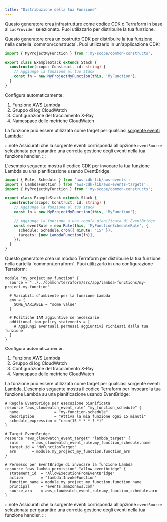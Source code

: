 ```yaml
---
title: "Distribuzione della tua Funzione"
---
```





Questo generatore crea infrastrutture come codice CDK o Terraform in base al `iacProvider` selezionato. Puoi utilizzarlo per distribuire la tua funzione.

<Infrastructure>
<Fragment slot="cdk">
Questo generatore crea un costrutto CDK per distribuire la tua funzione nella cartella `common/constructs`. Puoi utilizzarlo in un'applicazione CDK:

```typescript {1, 6}
import { MyProjectMyFunction } from ':my-scope/common-constructs';

export class ExampleStack extends Stack {
  constructor(scope: Construct, id: string) {
    // Aggiunge la funzione al tuo stack
    const fn = new MyProjectMyFunction(this, 'MyFunction');
  }
}
```

Configura automaticamente:

1. Funzione AWS Lambda
2. Gruppo di log CloudWatch
3. Configurazione del tracciamento X-Ray
4. Namespace delle metriche CloudWatch

La funzione può essere utilizzata come target per qualsiasi [sorgente eventi Lambda](https://docs.powertools.aws.dev/lambda/typescript/latest/utilities/parser/):

:::note
Assicurati che la sorgente eventi corrisponda all'opzione `eventSource` selezionata per garantire una corretta gestione degli eventi nella tua funzione handler.
:::

L'esempio seguente mostra il codice CDK per invocare la tua funzione Lambda su una pianificazione usando EventBridge:

```typescript
import { Rule, Schedule } from 'aws-cdk-lib/aws-events';
import { LambdaFunction } from 'aws-cdk-lib/aws-events-targets';
import { MyProjectMyFunction } from ':my-scope/common-constructs';

export class ExampleStack extends Stack {
  constructor(scope: Construct, id: string) {
    // Aggiunge la funzione al tuo stack
    const fn = new MyProjectMyFunction(this, 'MyFunction');

    // Aggiunge la funzione a una regola pianificata di EventBridge
    const eventRule = new Rule(this, 'MyFunctionScheduleRule', {
      schedule: Schedule.cron({ minute: '15' }),
      targets: [new LambdaFunction(fn)],
    });
  }
}
```
</Fragment>
<Fragment slot="terraform">
Questo generatore crea un modulo Terraform per distribuire la tua funzione nella cartella `common/terraform`. Puoi utilizzarlo in una configurazione Terraform:

```hcl {2}
module "my_project_my_function" {
  source = "../../common/terraform/src/app/lambda-functions/my-project-my-function"

  # Variabili d'ambiente per la funzione Lambda
  env = {
    SOME_VARIABLE = "some value"
  }

  # Politiche IAM aggiuntive se necessarie
  additional_iam_policy_statements = [
    # Aggiungi eventuali permessi aggiuntivi richiesti dalla tua funzione
  ]
}
```

Configura automaticamente:

1. Funzione AWS Lambda
2. Gruppo di log CloudWatch
3. Configurazione del tracciamento X-Ray
4. Namespace delle metriche CloudWatch

La funzione può essere utilizzata come target per qualsiasi sorgente eventi Lambda. L'esempio seguente mostra il codice Terraform per invocare la tua funzione Lambda su una pianificazione usando EventBridge:

```hcl
# Regola EventBridge per esecuzione pianificata
resource "aws_cloudwatch_event_rule" "my_function_schedule" {
  name                = "my-function-schedule"
  description         = "Attiva la mia funzione ogni 15 minuti"
  schedule_expression = "cron(15 * * * ? *)"
}

# Target EventBridge
resource "aws_cloudwatch_event_target" "lambda_target" {
  rule      = aws_cloudwatch_event_rule.my_function_schedule.name
  target_id = "MyFunctionTarget"
  arn       = module.my_project_my_function.function_arn
}

# Permesso per EventBridge di invocare la funzione Lambda
resource "aws_lambda_permission" "allow_eventbridge" {
  statement_id  = "AllowExecutionFromEventBridge"
  action        = "lambda:InvokeFunction"
  function_name = module.my_project_my_function.function_name
  principal     = "events.amazonaws.com"
  source_arn    = aws_cloudwatch_event_rule.my_function_schedule.arn
}
```

:::note
Assicurati che la sorgente eventi corrisponda all'opzione `eventSource` selezionata per garantire una corretta gestione degli eventi nella tua funzione handler.
:::
</Fragment>
</Infrastructure>